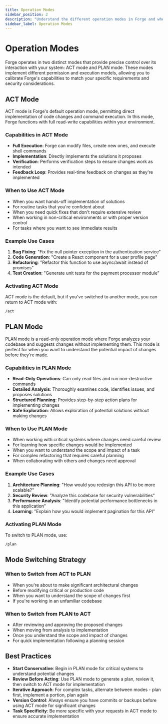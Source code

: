 ```yaml
---
title: Operation Modes
sidebar_position: 2
description: "Understand the different operation modes in Forge and when to use each."
sidebar_label: Operation Modes
---
```


# Operation Modes

Forge operates in two distinct modes that provide precise control over its interaction with your system: ACT mode and PLAN mode. These modes implement different permission and execution models, allowing you to calibrate Forge's capabilities to match your specific requirements and security considerations.

## ACT Mode

ACT mode is Forge's default operation mode, permitting direct implementation of code changes and command execution. In this mode, Forge functions with full read-write capabilities within your environment.

### Capabilities in ACT Mode

- **Full Execution**: Forge can modify files, create new ones, and execute shell commands
- **Implementation**: Directly implements the solutions it proposes
- **Verification**: Performs verification steps to ensure changes work as intended
- **Feedback Loop**: Provides real-time feedback on changes as they're implemented

### When to Use ACT Mode

- When you want hands-off implementation of solutions
- For routine tasks that you're confident about
- When you need quick fixes that don't require extensive review
- When working in non-critical environments or with proper version control
- For tasks where you want to see immediate results

### Example Use Cases

1. **Bug Fixing**: "Fix the null pointer exception in the authentication service"
2. **Code Generation**: "Create a React component for a user profile page"
3. **Refactoring**: "Refactor this function to use async/await instead of promises"
4. **Test Creation**: "Generate unit tests for the payment processor module"

### Activating ACT Mode

ACT mode is the default, but if you've switched to another mode, you can return to ACT mode with:

```bash
/act
```

## PLAN Mode

PLAN mode is a read-only operation mode where Forge analyzes your codebase and suggests changes without implementing them. This mode is perfect for when you want to understand the potential impact of changes before they're made.

### Capabilities in PLAN Mode

- **Read-Only Operations**: Can only read files and run non-destructive commands
- **Detailed Analysis**: Thoroughly examines code, identifies issues, and proposes solutions
- **Structured Planning**: Provides step-by-step action plans for implementing changes
- **Safe Exploration**: Allows exploration of potential solutions without making changes

### When to Use PLAN Mode

- When working with critical systems where changes need careful review
- For learning how specific changes would be implemented
- When you want to understand the scope and impact of a task
- For complex refactoring that requires careful planning
- When collaborating with others and changes need approval

### Example Use Cases

1. **Architecture Planning**: "How would you redesign this API to be more scalable?"
2. **Security Review**: "Analyze this codebase for security vulnerabilities"  
3. **Performance Analysis**: "Identify potential performance bottlenecks in this application"
4. **Learning**: "Explain how you would implement pagination for this API"

### Activating PLAN Mode

To switch to PLAN mode, use:

```bash
/plan
```

## Mode Switching Strategy

### When to Switch from ACT to PLAN

- When you're about to make significant architectural changes
- Before modifying critical or production code
- When you want to understand the scope of changes first
- If you're working in an unfamiliar codebase

### When to Switch from PLAN to ACT

- After reviewing and approving the proposed changes
- When moving from analysis to implementation
- Once you understand the scope and impact of changes
- For quick implementation following a planning session

## Best Practices

- **Start Conservative**: Begin in PLAN mode for critical systems to understand potential changes
- **Review Before Acting**: Use PLAN mode to generate a plan, review it, then switch to ACT mode for implementation
- **Iterative Approach**: For complex tasks, alternate between modes - plan first, implement a portion, plan again
- **Version Control**: Always ensure you have commits or backups before using ACT mode for significant changes
- **Task Specificity**: Be more specific with your requests in ACT mode to ensure accurate implementation

<!-- Note: This page focuses on the operating modes of Forge. For information about built-in commands, see the Commands section. -->